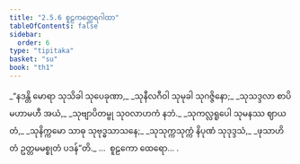 ```yaml
---
title: "2.5.6 စူဠကတ္ထေရဂါထာ"
tableOfContents: false
sidebar:
  order: 6
type: "tipitaka"
basket: "su"
book: "th1"
---
```



<DynamicBreadcrumb />

<Division number="211" book="th1">

<Paragraph number="417" type="verses" book="th1">
_“နဒန္တိ မောရာ သုသိခါ သုပေခုဏာ,_  
_သုနီလဂီဝါ သုမုခါ သုဂဇ္ဇိနော;_  
_သုသဒ္ဒလာ စာပိ မဟာမဟီ အယံ,_  
_သုဗျာပိတမ္ဗု သုဝလာဟကံ နဘံ._  

</Paragraph>

</Division>
<Division number="212" book="th1">

<Paragraph number="418" type="verses" book="th1">
_သုကလ္လရူပေါ သုမနဿ ဈာယတံ,_  
_သုနိက္ကမော သာဓု သုဗုဒ္ဓသာသနေ;_  
_သုသုက္ကသုက္ကံ နိပုဏံ သုဒုဒ္ဒသံ,_  
_ဖုသာဟိ တံ ဥတ္တမမစ္စုတံ ပဒန်”တိ._  


</Paragraph>
</Division>

<Paragraph number="419" type="center" book="th1">
…  စူဠကော ထေရော… .
</Paragraph>